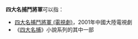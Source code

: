 '''四大名捕鬥將軍'''可以指：
*[[四大名捕鬥將軍_(電視劇)|四大名捕鬥將軍 (電視劇)]]，2001年中國大陸電視劇
*《[[四大名捕|四大名捕]]》小說系列的其中一部
{{disambig|cat=七字作品消歧義}}